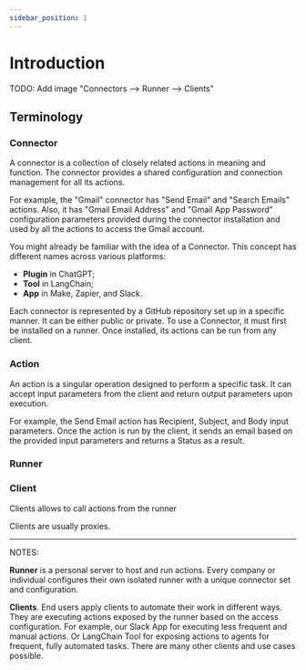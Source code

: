 ```yaml
---
sidebar_position: 1
---
```


# Introduction

TODO: Add image "Connectors --> Runner --> Clients"

## Terminology

### Connector

A connector is a collection of closely related actions in meaning and function.
The connector provides a shared configuration and connection management for all its actions.

For example, the "Gmail" connector has "Send Email" and "Search Emails" actions.
Also, it has "Gmail Email Address" and "Gmail App Password" configuration parameters
provided during the connector installation and used by all the actions to access the Gmail account.

You might already be familiar with the idea of a Connector.
This concept has different names across various platforms:

- **Plugin** in ChatGPT;
- **Tool** in LangChain;
- **App** in Make, Zapier, and Slack.

Each connector is represented by a GitHub repository set up in a specific manner.
It can be either public or private.
To use a Connector, it must first be installed on a runner.
Once installed, its actions can be run from any client.

### Action

An action is a singular operation designed to perform a specific task.
It can accept input parameters from the client and return output parameters upon execution.

For example, the Send Email action has Recipient, Subject, and Body input parameters.
Once the action is run by the client, it sends an email based on the provided input parameters and returns a Status as a result.

### Runner

### Client

Clients allows to call actions from the runner

Clients are usually proxies.

---

NOTES:

**Runner** is a personal server to host and run actions. Every company or individual configures their own isolated runner with a unique connector set and configuration.

**Clients**. End users apply clients to automate their work in different ways. They are executing actions exposed by the runner based on the access configuration. For example, our Slack App for executing less frequent and manual actions. Or LangChain Tool for exposing actions to agents for frequent, fully automated tasks. There are many other clients and use cases possible.
